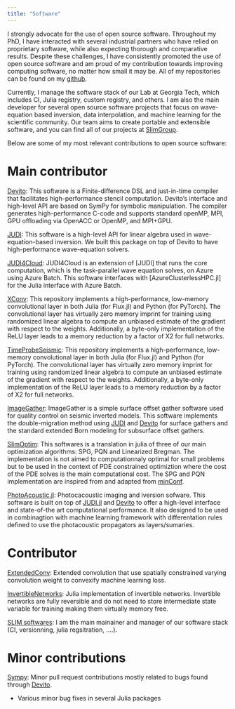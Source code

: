 ```yaml
---
title: "Software"
---
```


I strongly advocate for the use of open source software. Throughout my PhD, I have interacted with several industrial partners who have relied on proprietary software, while also expecting thorough and comparative results. Despite these challenges, I have consistently promoted the use of open source software and am proud of my contribution towards improving computing software, no matter how small it may be. All of my repositories can be found on my [github](https://github.com/mloubout).

Currently, I manage the software stack of our Lab at Georgia Tech, which includes CI, Julia registry, custom registry, and others. I am also the main developer for several open source software projects that focus on wave-equation based inversion, data interpolation, and machine learning for the scientific community. Our team aims to create portable and extensible software, and you can find all of our projects at [SlimGroup](https://github.com/slimgroup). 

Below are some of my most relevant contributions to open source software:

# Main contributor

[Devito](https://github.com/devitocodes/devito): 
This software is a Finite-difference DSL and just-in-time compiler that facilitates high-performance stencil computation. Devito's interface and high-level API are based on SymPy for symbolic manipulation. The compiler generates high-performance C-code and supports standard openMP, MPI, GPU offloading via OpenACC or OpenMP, and MPI+GPU.

[JUDI](https://github.com/slimgroup/JUDI.jl):
This software is a high-level API for linear algebra used in wave-equation-based inversion. We built this package on top of Devito to have high-performance wave-equation solvers.

[JUDI4Cloud](https://github.com/slimgroup/JUDI4Cloud.jl):
JUDI4Cloud is an extension of [JUDI] that runs the core computation, which is the task-parallel wave equation solves, on Azure using Azure Batch. This software interfaces with [AzureClusterlessHPC.jl] for the Julia interface with Azure Batch.

[XConv](https://github.com/slimgroup/XConv.jl):
This repository implements a high-performance, low-memory convolutional layer in both Julia (for Flux.jl) and Python (for PyTorch). The convolutional layer has virtually zero memory imprint for training using randomized linear algebra to compute an unbiased estimate of the gradient with respect to the weights. Additionally, a byte-only implementation of the ReLU layer leads to a memory reduction by a factor of X2 for full networks.

[TimeProbeSeismic](https://github.com/slimgroup/TimeProbeSeismic.jl):
This repository implements a high-performance, low-memory convolutional layer in both Julia (for Flux.jl) and Python (for PyTorch). The convolutional layer has virtually zero memory imprint for training using randomized linear algebra to compute an unbiased estimate of the gradient with respect to the weights. Additionally, a byte-only implementation of the ReLU layer leads to a memory reduction by a factor of X2 for full networks.

[ImageGather](https://github.com/slimgroup/ImageGather.jl):
ImageGather is a simple surface offset gather software used for quality control on seismic inverted models. This software implements the double-migration method using [JUDI](https://github.com/slimgroup/JUDI.jl) and
[Devito](https://github.com/devitocodes/devito) for surface gathers and the standard extended Born modeling for subsurface offset gathers.

[SlimOptim](https://github.com/slimgroup/SlimOptim.jl):
This softwares is a translation in julia of three of our main optimization algorithms: SPG, PQN and Linearized Bregman. The implementation is not aimed to computationnaly optimal for small problems but to be used in the context of PDE constrained optimiztion where the cost of the PDE solves is the main computational cost. The SPG and PQN implementation are inspired from and adapted from [minConf](https://www.cs.ubc.ca/~schmidtm/Software/minConf.html).

[PhotoAcoustic.jl](https://github.com/slimgroup/PhotoAcoustic.jl):
Photocacoustic imaging and iversion sofware. This software is built on top of [JUDI.jl](https://github.com/slimgroup/JUDI.jl) and [Devito](https://github.com/devitocodes/devito) to offer a high-level interface and state-of-the art computational performance. It also designed to be used in combinagtion with machine learning framework with differentation rules defined to use the photacoustic propagators as layers/sumaries.

# Contributor

[ExtendedConv](https://github.com/slimgroup/ExtendedConv.jl):
Extended convolution that use spatially constrained varying convolution weight to convexify machine learning loss.

[InvertibleNetworks](https://github.com/slimgroup/InvertibleNetworks.jl):
Julia implementation of invertible networks. Invertible networks are fully reversible and do not need to store intermediate state variable for training making them virtually memory free.

[SLIM softwares](https://github.com/slimgroup):
I am the main mainainer and manager of our software stack (CI, versionning, julia regsitration, ....).

# Minor contributions

[Sympy](https://github.com/sympy/sympy):
Minor pull request contributions mostly related to bugs found through [Devito](https://github.com/devitocodes/devito).

- Various minor bug fixes in several Julia packages
